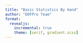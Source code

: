 ```yaml
---
title: "Basic Statistics By Hand"
author: "DOFPro Team"
format: 
  revealjs:
    incremental: true
    theme: [serif, gradient.scss]
---
```

